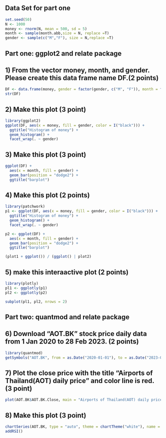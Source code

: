 ## Data Set for part one

```r
set.seed(50)
N <- 1000
money <- rnorm(N, mean = 500, sd = 5)
month <- sample(month.abb,size = N, replace =T)
gender <- sample(c("M","F"), size = N,replace =T)
```

## Part one: ggplot2 and relate package
## 1) From the vector money, month, and gender. Please create this data frame name DF.(2 points)

```r
DF <- data.frame(money, gender = factor(gender, c("M", "F")), month = factor(month, levels = month.abb))
str(DF)
```

## 2) Make this plot (3 point)

```r
library(ggplot2)
ggplot(DF, aes(x = money, fill = gender, color = I("black"))) +
  ggtitle("Histogram of money") +
  geom_histogram() +
  facet_wrap(. ~ gender)
``` 

## 3) Make this plot (3 point)
```r
ggplot(DF) +
  aes(x = month, fill = gender) +
  geom_bar(position = "dodge2") +
  ggtitle("barplot")
```

## 4) Make this plot (2 points)

```r
library(patchwork)
p1 <- ggplot(DF, aes(x = money, fill = gender, color = I("black"))) +
  ggtitle("Histogram of money") +
  geom_histogram() +
  facet_wrap(. ~ gender)

p2 <- ggplot(DF) +
  aes(x = month, fill = gender) +
  geom_bar(position = "dodge2") +
  ggtitle("barplot")

(plot1 + ggplot()) / (ggplot() | plot2)
```


## 5) make this interaactive plot (2 points)

```r
library(plotly)
pl1 <- ggplotly(p1)
pl2 <- ggplotly(p2)

subplot(pl1, pl2, nrows = 2)
```

## Part two: quantmod and relate package
## 6) Download “AOT.BK” stock price daily data from 1 Jan 2020 to 28 Feb 2023. (2 points)

```r
library(quantmod)
getSymbols("AOT.BK", from = as.Date("2020-01-01"), to = as.Date("2023-02-28"), periodicity = "daily")
```

## 7) Plot the close price with the title “Airports of Thailand(AOT) daily price” and color line is red. (3 point)
```r
plot(AOT.BK$AOT.BK.Close, main = "Airports of Thailand(AOT) daily price", col = "red")
```
## 8) Make this plot (3 point)
```r
chartSeries(AOT.BK, type = "auto", theme = chartTheme("white"), name = "Airports of Thailand(AOT) daily price")
addRSI()
```
